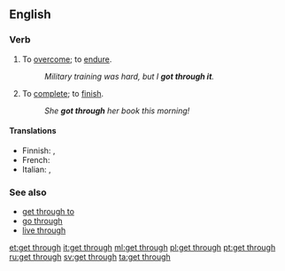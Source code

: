 ==English==

===Verb===
{{head|en|verb|head=[[get]] [[through]]}}

# To [[overcome]]; to [[endure]].
#: ''Military training was hard, but I '''got through it'''.''
# To [[complete]]; to [[finish]].
#: ''She '''got through''' her book this morning!''

====Translations====
{{trans-top|to overcome}}
* Finnish: {{t+|fi|selviytyä}}, {{t+|fi|suoriutua}}
* French: {{t+|fr|franchir}}
* Italian: {{t+|it|superare}}, {{t+|it|farcela}}
{{trans-mid}}
{{trans-bottom}}

===See also===
* [[get through to]]
* [[go through]]
* [[live through]]

[[et:get through]]
[[it:get through]]
[[ml:get through]]
[[pl:get through]]
[[pt:get through]]
[[ru:get through]]
[[sv:get through]]
[[ta:get through]]